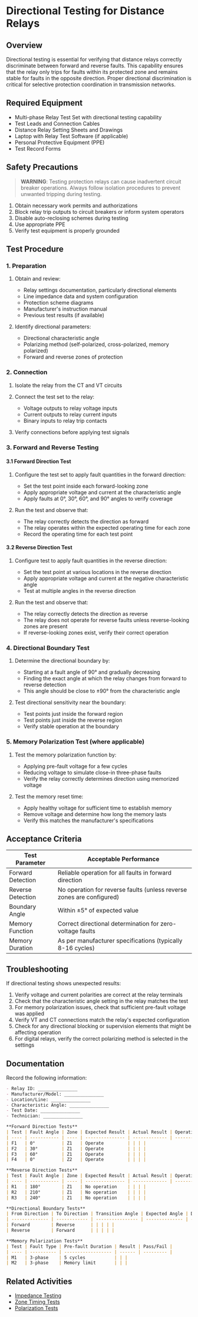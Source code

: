 # Directional Testing for Distance Relays

## Overview

Directional testing is essential for verifying that distance relays correctly discriminate between forward and reverse faults. This capability ensures that the relay only trips for faults within its protected zone and remains stable for faults in the opposite direction. Proper directional discrimination is critical for selective protection coordination in transmission networks.

## Required Equipment

- Multi-phase Relay Test Set with directional testing capability
- Test Leads and Connection Cables
- Distance Relay Setting Sheets and Drawings
- Laptop with Relay Test Software (if applicable)
- Personal Protective Equipment (PPE)
- Test Record Forms

## Safety Precautions

> **WARNING**: Testing protection relays can cause inadvertent circuit breaker operations. Always follow isolation procedures to prevent unwanted tripping during testing.

1. Obtain necessary work permits and authorizations
2. Block relay trip outputs to circuit breakers or inform system operators
3. Disable auto-reclosing schemes during testing
4. Use appropriate PPE
5. Verify test equipment is properly grounded

## Test Procedure

### 1. Preparation

1. Obtain and review:
   - Relay settings documentation, particularly directional elements
   - Line impedance data and system configuration
   - Protection scheme diagrams
   - Manufacturer's instruction manual
   - Previous test results (if available)

2. Identify directional parameters:
   - Directional characteristic angle
   - Polarizing method (self-polarized, cross-polarized, memory polarized)
   - Forward and reverse zones of protection

### 2. Connection

1. Isolate the relay from the CT and VT circuits
2. Connect the test set to the relay:
   - Voltage outputs to relay voltage inputs
   - Current outputs to relay current inputs
   - Binary inputs to relay trip contacts

3. Verify connections before applying test signals

### 3. Forward and Reverse Testing

#### 3.1 Forward Direction Test

1. Configure the test set to apply fault quantities in the forward direction:
   - Set the test point inside each forward-looking zone
   - Apply appropriate voltage and current at the characteristic angle
   - Apply faults at 0°, 30°, 60°, and 90° angles to verify coverage

2. Run the test and observe that:
   - The relay correctly detects the direction as forward
   - The relay operates within the expected operating time for each zone
   - Record the operating time for each test point

#### 3.2 Reverse Direction Test

1. Configure test to apply fault quantities in the reverse direction:
   - Set the test point at various locations in the reverse direction
   - Apply appropriate voltage and current at the negative characteristic angle
   - Test at multiple angles in the reverse direction

2. Run the test and observe that:
   - The relay correctly detects the direction as reverse
   - The relay does not operate for reverse faults unless reverse-looking zones are present
   - If reverse-looking zones exist, verify their correct operation

### 4. Directional Boundary Test

1. Determine the directional boundary by:
   - Starting at a fault angle of 90° and gradually decreasing
   - Finding the exact angle at which the relay changes from forward to reverse detection
   - This angle should be close to ±90° from the characteristic angle

2. Test directional sensitivity near the boundary:
   - Test points just inside the forward region
   - Test points just inside the reverse region
   - Verify stable operation at the boundary

### 5. Memory Polarization Test (where applicable)

1. Test the memory polarization function by:
   - Applying pre-fault voltage for a few cycles
   - Reducing voltage to simulate close-in three-phase faults
   - Verify the relay correctly determines direction using memorized voltage

2. Test the memory reset time:
   - Apply healthy voltage for sufficient time to establish memory
   - Remove voltage and determine how long the memory lasts
   - Verify this matches the manufacturer's specifications

## Acceptance Criteria

| Test Parameter | Acceptable Performance |
| -------------- | ---------------------- |
| Forward Detection | Reliable operation for all faults in forward direction |
| Reverse Detection | No operation for reverse faults (unless reverse zones are configured) |
| Boundary Angle | Within ±5° of expected value |
| Memory Function | Correct directional determination for zero-voltage faults |
| Memory Duration | As per manufacturer specifications (typically 8-16 cycles) |

## Troubleshooting

If directional testing shows unexpected results:

1. Verify voltage and current polarities are correct at the relay terminals
2. Check that the characteristic angle setting in the relay matches the test
3. For memory polarization issues, check that sufficient pre-fault voltage was applied
4. Verify VT and CT connections match the relay's expected configuration
5. Check for any directional blocking or supervision elements that might be affecting operation
6. For digital relays, verify the correct polarizing method is selected in the settings

## Documentation

Record the following information:

```markdown
- Relay ID: _______________
- Manufacturer/Model: _______________
- Location/Line: _______________
- Characteristic Angle: _______________
- Test Date: _______________
- Technician: _______________

**Forward Direction Tests**
| Test | Fault Angle | Zone | Expected Result | Actual Result | Operating Time (ms) | Pass/Fail |
| ---- | ----------- | ---- | --------------- | ------------- | ------------------- | --------- |
| F1   | 0°          | Z1   | Operate         | | | |
| F2   | 30°         | Z1   | Operate         | | | |
| F3   | 60°         | Z1   | Operate         | | | |
| F4   | 0°          | Z2   | Operate         | | | |

**Reverse Direction Tests**
| Test | Fault Angle | Zone | Expected Result | Actual Result | Operating Time (ms) | Pass/Fail |
| ---- | ----------- | ---- | --------------- | ------------- | ------------------- | --------- |
| R1   | 180°        | Z1   | No operation    | | | |
| R2   | 210°        | Z1   | No operation    | | | |
| R3   | 240°        | Z1   | No operation    | | | |

**Directional Boundary Tests**
| From Direction | To Direction | Transition Angle | Expected Angle | Deviation | Pass/Fail |
| -------------- | ------------ | ---------------- | -------------- | --------- | --------- |
| Forward        | Reverse      | | | | |
| Reverse        | Forward      | | | | |

**Memory Polarization Tests**
| Test | Fault Type | Pre-fault Duration | Result | Pass/Fail |
| ---- | ---------- | ------------------ | ------ | --------- |
| M1   | 3-phase    | 5 cycles           | | |
| M2   | 3-phase    | Memory limit       | | |
```

## Related Activities

- [Impedance Testing](/docs/relay/distance/impedance)
- [Zone Timing Tests](/docs/relay/distance/zone-timing)
- [Polarization Tests](/docs/relay/distance/polarization)
